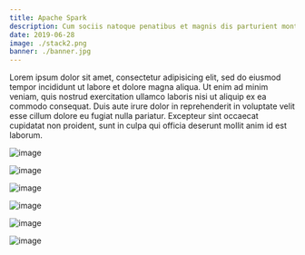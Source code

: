 ```yaml
---
title: Apache Spark
description: Cum sociis natoque penatibus et magnis dis parturient montes, nascetur ridiculus mus. Vivamus sagittis lacus vel augue laoreet rutrum faucibus dolor auctor. Cum sociis natoque penatibus et magnis dis parturient montes, nascetur ridiculus mus. Duis mollis, est non commodo luctus, nisi erat porttitor ligula, eget lacinia odio sem nec elit. Duis mollis, est non commodo luctus, nisi erat porttitor ligula, eget lacinia odio sem nec elit. Nullam quis risus eget urna mollis ornare vel eu leo.
date: 2019-06-28
image: ./stack2.png
banner: ./banner.jpg
---
```


Lorem ipsum dolor sit amet, consectetur adipisicing elit, sed do eiusmod tempor incididunt ut labore et dolore magna aliqua. Ut enim ad minim veniam, quis nostrud exercitation ullamco laboris nisi ut aliquip ex ea commodo consequat. Duis aute irure dolor in reprehenderit in voluptate velit esse cillum dolore eu fugiat nulla pariatur. Excepteur sint occaecat cupidatat non proident, sunt in culpa qui officia deserunt mollit anim id est laborum.

<Row>
<Col>

![image](./b1.jpg)

</Col>
<Col>

![image](./b2.jpg)

</Col>
</Row>

<Row>
<Col>

![image](./w1.jpg)

</Col>
</Row>

<Row>
<Col>

![image](./l1.jpg)

</Col>
<Col>

![image](./l2.jpg)

</Col>

<Col>

![image](./l3.jpg)

</Col>
</Row>